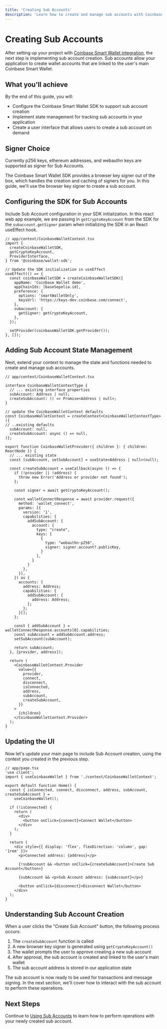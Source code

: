 ```yaml
---
title: 'Creating Sub Accounts'
description: 'Learn how to create and manage sub accounts with Coinbase Smart Wallet'
---
```


# Creating Sub Accounts

After setting up your project with [Coinbase Smart Wallet integration](/identity/smart-wallet/guides/linked-accounts/setup), the next step is implementing sub account creation. Sub accounts allow your application to create wallet accounts that are linked to the user's main Coinbase Smart Wallet.

## What you'll achieve

By the end of this guide, you will:

- Configure the Coinbase Smart Wallet SDK to support sub account creation
- Implement state management for tracking sub accounts in your application
- Create a user interface that allows users to create a sub account on demand

## Signer Choice

Currently p256 keys, ethereum addresses, and webauthn keys are supported as signer for Sub Accounts.

The Coinbase Smart Wallet SDK provides a browser key signer out of the box, which handles the creation and caching of signers for you. In this guide, we'll use the browser key signer to create a sub account.

## Configuring the SDK for Sub Accounts

Include Sub Account configuration in your SDK initialization. In this react web app example, we are passing in `getCryptoKeyAccount` from the SDK for the `subaccount.getSigner` param when initializing the SDK in an React useEffect hook.

```tsx
// app/context/CoinbaseWalletContext.tsx
import {
  createCoinbaseWalletSDK,
  getCryptoKeyAccount,
  ProviderInterface,
} from '@coinbase/wallet-sdk';

// Update the SDK initialization in useEffect
useEffect(() => {
  const coinbaseWalletSDK = createCoinbaseWalletSDK({
    appName: 'Coinbase Wallet demo',
    appChainIds: [baseSepolia.id],
    preference: {
      options: 'smartWalletOnly',
      keysUrl: 'https://keys-dev.coinbase.com/connect',
    },
    subaccount: {
      getSigner: getCryptoKeyAccount,
    },
  });

  setProvider(coinbaseWalletSDK.getProvider());
}, []);
```

## Adding Sub Account State Management

Next, extend your context to manage the state and functions needed to create and manage sub accounts.

```tsx
// app/context/CoinbaseWalletContext.tsx

interface CoinbaseWalletContextType {
  // ... existing interface properties
  subAccount: Address | null;
  createSubAccount: () => Promise<Address | null>;
}

// update the CoinbaseWalletContext defaults
const CoinbaseWalletContext = createContext<CoinbaseWalletContextType>({
// ..existing defaults
  subAccount: null,
  createSubAccount: async () => null,
)};

export function CoinbaseWalletProvider({ children }: { children: ReactNode }) {
  // ... existing state
  const [subAccount, setSubAccount] = useState<Address | null>(null);

  const createSubAccount = useCallback(async () => {
    if (!provider || !address) {
      throw new Error('Address or provider not found');
    };

    const signer = await getCryptoKeyAccount();

    const walletConnectResponse = await provider.request({
      method: 'wallet_connect',
      params: [{
        version: '1',
        capabilities: {
          addSubAccount: {
            account: {
              type: "create",
              keys: [
                {
                  type: "webauthn-p256",
                  signer: signer.account?.publicKey,
                }
              ],
            }
          }
        },
      }],
    }) as {
      accounts: {
        address: Address;
        capabilities: {
          addSubAccount: {
            address: Address;
          };
        };
      }[];
    };

    const { addSubAccount } = walletConnectResponse.accounts[0].capabilities;
    const subAccount = addSubAccount.address;
    setSubAccount(subAccount);

    return subAccount;
  }, [provider, address]);

  return (
    <CoinbaseWalletContext.Provider
      value={{
        provider,
        connect,
        disconnect,
        isConnected,
        address,
        subAccount,
        createSubAccount,
      }}
    >
      {children}
    </CoinbaseWalletContext.Provider>
  );
}
```

## Updating the UI

Now let's update your main page to include Sub Account creation, using the context you created in the previous step.

```tsx
// app/page.tsx
'use client';
import { useCoinbaseWallet } from './context/CoinbaseWalletContext';

export default function Home() {
  const { isConnected, connect, disconnect, address, subAccount, createSubAccount } =
    useCoinbaseWallet();

  if (!isConnected) {
    return (
      <div>
        <button onClick={connect}>Connect Wallet</button>
      </div>
    );
  }

  return (
    <div style={{ display: 'flex', flexDirection: 'column', gap: '1rem' }}>
      <p>Connected address: {address}</p>

      {!subAccount && <button onClick={createSubAccount}>Create Sub Account</button>}

      {subAccount && <p>Sub Account address: {subAccount}</p>}

      <button onClick={disconnect}>Disconnect Wallet</button>
    </div>
  );
}
```

## Understanding Sub Account Creation

When a user clicks the "Create Sub Account" button, the following process occurs:

1. The `createSubAccount` function is called
2. A new browser key signer is generated using `getCryptoKeyAccount()`
3. The wallet prompts the user to approve creating a new sub account
4. After approval, the sub account is created and linked to the user's main wallet
5. The sub account address is stored in our application state

The sub account is now ready to be used for transactions and message signing. In the next section, we'll cover how to interact with the sub account to perform these operations.

## Next Steps

Continue to [Using Sub Accounts](/identity/smart-wallet/guides/linked-accounts/using-sub-accounts) to learn how to perform operations with your newly created sub account.
